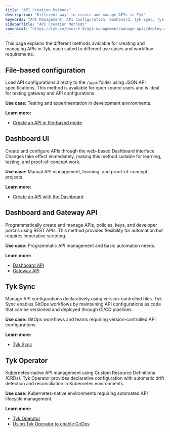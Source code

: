 ```yaml
---
title: "API Creation Methods"
description: "Different ways to create and manage APIs in Tyk"
keywords: "API Management, API Configuration, Dashboard, Tyk Sync, Tyk Operator"
sidebarTitle: "API Creation Methods"
canonical: "https://tyk.io/docs/5.9/api-management/manage-apis/deploy-apis/deploy-apis-overview"
---
```


This page explains the different methods available for creating and managing APIs in Tyk, each suited to different use cases and workflow requirements.

## File-based configuration
<a id="file-based-configuration"></a>

Load API configurations directly to the `/apps` folder using JSON API specifications. This method is available for open source users and is ideal for testing gateway and API configurations.

**Use case:** Testing and experimentation in development environments.

**Learn more:**
* [Create an API in file-based mode](/docs/5.9/api-management/gateway-config-managing-classic#create-an-api-in-file-based-mode)

## Dashboard UI

Create and configure APIs through the web-based Dashboard interface. Changes take effect immediately, making this method suitable for learning, testing, and proof-of-concept work.

**Use case:** Manual API management, learning, and proof-of-concept projects.

**Learn more:**
* [Create an API with the Dashboard](/docs/5.9/api-management/gateway-config-managing-classic#create-an-api-with-the-dashboard)

## Dashboard and Gateway API

Programmatically create and manage APIs, policies, keys, and developer portals using REST APIs. This method provides flexibility for automation but requires imperative scripting.

**Use case:** Programmatic API management and basic automation needs.

**Learn more:**
- [Dashboard API](/docs/5.9/api-management/dashboard-configuration#exploring-the-dashboard-api)
- [Gateway API](/docs/5.9/tyk-gateway-api)

## Tyk Sync

Manage API configurations declaratively using version-controlled files. Tyk Sync enables GitOps workflows by maintaining API configurations as code that can be versioned and deployed through CI/CD pipelines.

**Use case:** GitOps workflows and teams requiring version-controlled API configurations.

**Learn more:**
- [Tyk Sync](/docs/5.9/api-management/automations/sync)

## Tyk Operator

Kubernetes-native API management using Custom Resource Definitions (CRDs). Tyk Operator provides declarative configuration with automatic drift detection and reconciliation in Kubernetes environments.

**Use case:** Kubernetes-native environments requiring automated API lifecycle management.

**Learn more:**
- [Tyk Operator](/docs/5.9/api-management/automations/operator#what-is-tyk-operator)
- [Using Tyk Operator to enable GitOps](/docs/5.9/api-management/automations)
